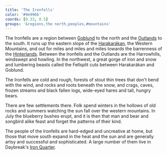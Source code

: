 ```yaml
---
title: 'The Ironfells'
color: '#9e996b'
coords: [0.33, 0.5]
groups: '&regions,the north,peoples,#mountains'
---
```


The Ironfells are a region between [Goblund]() to the north and the [Outlands]() to the south. It runs up the eastern slope of the [Harakarákan](mountains), the Western Mountains, and out for miles and miles and miles towards the barrenness of the [Hinterlands](). Between the Ironfells and the Outlands are the Harrowhills, windswept and howling. In the northwest, a great gorge of iron and snow and lumbering beasts called the Fellsplit cuts between Harakarákan and Goblund.

The Ironfells are cold and rough, forests of stout thin trees that don't bend with the wind, and rocks and roots beneath the snow, and crags, caves, frozen streams and black fallen logs, wide-eyed hares and tall, hungry bears.

There are few settlements there. Folk spend winters in the hollows of old rocks and summers watching the sun fall over the western mountains. In July the blueberry bushes erupt, and it is then that man and bear and songbird alike feast and forget the patterns of their kind.

The people of the Ironfells are hard-edged and uncreative at home, but those that move south expand in the heat and the sun and are generally artsy and successful and sophisticated. A large number of them live in Daybreak's [Iron Quarter](daybreak#the-iron-quarter).